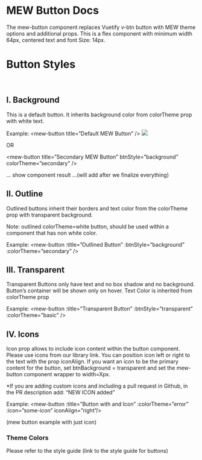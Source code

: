 
# MEW Button Docs

The mew-button component replaces Vuetify v-btn button with MEW theme options and additional props. This is a flex component with minimum width 64px, centered text and font Size: 14px.

<Props of={MewButton} />

# Button Styles

<br/>

## I. Background

This is a default button. It inherits background color from colorTheme prop with white text.

Example: 
<mew-button title=”Default MEW Button” />
<img src={defaultBtn} />

OR

<mew-button title=”Secondary MEW Button” btnStyle=”background” colorTheme=”secondary” />

… show component result ...(will add after we finalize everything)

## II. Outline

Outlined buttons inherit their borders and text color from the colorTheme prop with transparent background.

Note: outlined colorTheme=white button, should be used within a component that has non white color.

Example: 
<mew-button :title=”Outlined Button” :btnStyle=”background” :colorTheme=”secondary”  />

## III. Transparent
Transparent Buttons only have text and no box shadow and no background. Button’s container will be shown only on hover. Text Color is inherited from colorTheme prop

Example: 
<mew-button :title=”Transparent Button” :btnStyle=”transparent” :colorTheme=”basic” />

## IV. Icons

Icon prop allows to include icon content within the button component. Please use icons from our library  link. You can position icon left or right to the text with the prop iconAlign.
If you want an icon to be the primary content for the button, set btnBackground = transparent and set the mew-button component wrapper to width=Xpx.

*If you are adding custom icons and including a pull request in Github, in the PR description add: “NEW ICON added”

Example: 
<mew-button :title=”Button with and Icon” :colorTheme=”error”  :icon=”some-icon”  iconAlign=”right”/>

(mew button example with just icon)

### Theme Colors
Please refer to the style guide (link to the style guide for buttons)


